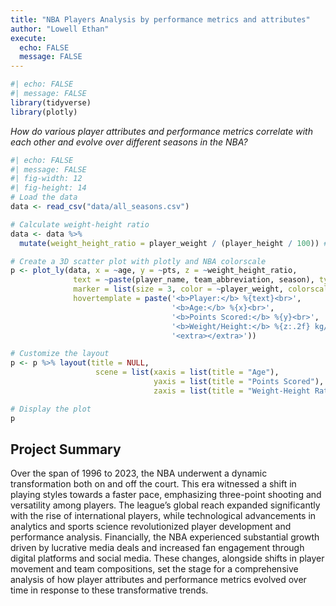 ```yaml
---
title: "NBA Players Analysis by performance metrics and attributes"
author: "Lowell Ethan"
execute: 
  echo: FALSE
  message: FALSE
---
```


```r
#| echo: FALSE
#| message: FALSE
library(tidyverse)
library(plotly)
```

*How do various player attributes and performance metrics correlate with each other and evolve over different seasons in the NBA?*

```r
#| echo: FALSE
#| message: FALSE
#| fig-width: 12
#| fig-height: 14
# Load the data
data <- read_csv("data/all_seasons.csv")

# Calculate weight-height ratio
data <- data %>%
  mutate(weight_height_ratio = player_weight / (player_height / 100)) # Convert height to meters

# Create a 3D scatter plot with plotly and NBA colorscale
p <- plot_ly(data, x = ~age, y = ~pts, z = ~weight_height_ratio,
              text = ~paste(player_name, team_abbreviation, season), type = "scatter3d", mode = "markers",
              marker = list(size = 3, color = ~player_weight, colorscale = "Portland"),  # Using Portland colorscale
              hovertemplate = paste('<b>Player:</b> %{text}<br>',
                                    '<b>Age:</b> %{x}<br>',
                                    '<b>Points Scored:</b> %{y}<br>',
                                    '<b>Weight/Height:</b> %{z:.2f} kg/m',
                                    '<extra></extra>'))

# Customize the layout
p <- p %>% layout(title = NULL,
                   scene = list(xaxis = list(title = "Age"),
                                yaxis = list(title = "Points Scored"),
                                zaxis = list(title = "Weight-Height Ratio (kg/m)")))

# Display the plot
p
```
## Project Summary

Over the span of 1996 to 2023, the NBA underwent a dynamic transformation both on and off the court. This era witnessed a shift in playing styles towards a faster pace, emphasizing three-point shooting and versatility among players. The league's global reach expanded significantly with the rise of international players, while technological advancements in analytics and sports science revolutionized player development and performance analysis. Financially, the NBA experienced substantial growth driven by lucrative media deals and increased fan engagement through digital platforms and social media. These changes, alongside shifts in player movement and team compositions, set the stage for a comprehensive analysis of how player attributes and performance metrics evolved over time in response to these transformative trends.

